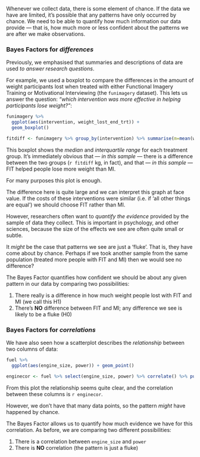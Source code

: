 
Whenever we collect data, there is some element of chance. 
If the data we have are limited, it's possible that any patterns have only occurred by chance.
We need to be able to quantify how much information our data provide --- that is, 
how much more or less confident about the patterns we are after we make observations.


### Bayes Factors for *differences*

Previously, we emphasised that summaries and descriptions of data are used *to answer research questions*.

For example, we used a boxplot to compare the differences in the amount of weight participants lost when
treated with either Functional Imagery Training or Motivational Interviewing (the `funimagery` dataset). 
This lets us answer the question: *"which intervention was more effective in helping participants lose weight?"*:

```r
funimagery %>%
  ggplot(aes(intervention, weight_lost_end_trt)) +
  geom_boxplot()
```

```r
fitdiff <- funimagery %>% group_by(intervention) %>% summarise(m=mean(weight_lost_end_trt)) %>% pull(m) %>% diff %>% round(1) %>% abs
```


This boxplot shows the *median* and *interquartile range* for each treatment group. It's immediately obvious
that --- *in this sample* --- there is a difference between the two groups (`r fitdiff` kg, in fact), and that --- *in this sample* --- FIT helped people lose more weight than MI.

For many purposes this plot is enough.

The difference here is quite large and we can interpret this graph at face value. If the costs of these interventions were similar (i.e. if 'all other things are equal') we should choose FIT rather than MI.

However, researchers often want to *quantify the evidence* provided by the sample of data they collect. 
This is important in psychology, and other sciences, because the size of the effects we see are often quite small or subtle.

It *might* be the case that patterns we see are just a 'fluke'. That is, they have come about by chance. Perhaps if we took another sample from the same population (treated more people with FIT and MI) then we would see no difference?


The Bayes Factor quantifies how confident we should be about any given pattern in our data by comparing two possibilities:

1. There really is a difference in how much weight people lost with FIT and MI (we call this H1)
2. There's **NO** difference between FIT and MI; any difference we see is likely to be a fluke (H0)



### Bayes Factors for *correlations*

We have also seen how a scatterplot describes the *relationship* between two columns of data:

```r
fuel %>%
  ggplot(aes(engine_size, power)) + geom_point()
```
```r
enginecor <- fuel %>% select(engine_size, power) %>% correlate() %>% pull(power) %>% first %>% round(2)
```


From this plot the relationship seems quite clear, and the correlation between these columns is `r enginecor`.

However, we don't have that many data points, so the pattern _might_ have happened by chance.

The Bayes Factor allows us to quantify how much evidence we have for this correlation. As before, we are
comparing two different possibilities:

1. There is a correlation between `engine_size` and `power`
2. There is **NO** correlation (the pattern is just a fluke)



